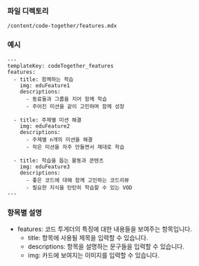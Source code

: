 ### 파일 디렉토리

`/content/code-together/features.mdx`

### 예시

```
---
templateKey: codeTogether_features
features:
  - title: 함께하는 학습
    img: eduFeature1
    descriptions:
      - 동료들과 그룹을 지어 함께 학습
      - 주어진 미션을 같이 고민하며 함께 성장

  - title: 주제별 미션 해결
    img: eduFeature2
    descriptions:
      - 주제별 n개의 미션을 해결
      - 작은 미션을 자주 만들면서 제대로 학습

  - title: 학습을 돕는 활동과 콘텐츠
    img: eduFeature3
    descriptions:
      - 좋은 코드에 대해 함께 고민하는 코드리뷰
      - 필요한 지식을 탄탄히 학습할 수 있는 VOD
---
```

### 항목별 설명

- features: 코드 투게더의 특징에 대한 내용들을 보여주는 항목입니다.
  - title: 항목에 사용될 제목을 입력할 수 있습니다.
  - descriptions: 항목을 설명하는 문구들을 입력할 수 있습니다.
  - img: 카드에 보여지는 이미지를 입력할 수 있습니다.
